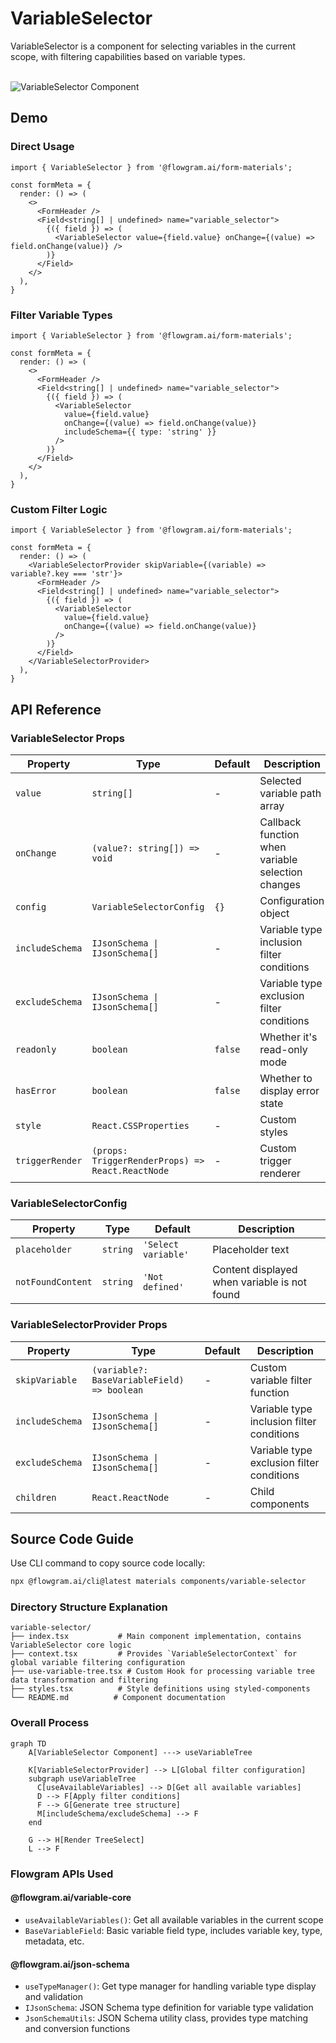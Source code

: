 
# VariableSelector

VariableSelector is a component for selecting variables in the current scope, with filtering capabilities based on variable types.

<br />
<div>
  <img loading="lazy" src="/materials/variable-selector.png" alt="VariableSelector Component" style={{ width: '50%' }} />
</div>

## Demo

### Direct Usage

<BasicStory />

```tsx pure title="form-meta.tsx"
import { VariableSelector } from '@flowgram.ai/form-materials';

const formMeta = {
  render: () => (
    <>
      <FormHeader />
      <Field<string[] | undefined> name="variable_selector">
        {({ field }) => (
          <VariableSelector value={field.value} onChange={(value) => field.onChange(value)} />
        )}
      </Field>
    </>
  ),
}
```

### Filter Variable Types

<FilterSchemaStory />

```tsx pure title="form-meta.tsx"
import { VariableSelector } from '@flowgram.ai/form-materials';

const formMeta = {
  render: () => (
    <>
      <FormHeader />
      <Field<string[] | undefined> name="variable_selector">
        {({ field }) => (
          <VariableSelector
            value={field.value}
            onChange={(value) => field.onChange(value)}
            includeSchema={{ type: 'string' }}
          />
        )}
      </Field>
    </>
  ),
}
```

### Custom Filter Logic

<CustomFilterStory />

```tsx pure title="form-meta.tsx"
import { VariableSelector } from '@flowgram.ai/form-materials';

const formMeta = {
  render: () => (
    <VariableSelectorProvider skipVariable={(variable) => variable?.key === 'str'}>
      <FormHeader />
      <Field<string[] | undefined> name="variable_selector">
        {({ field }) => (
          <VariableSelector
            value={field.value}
            onChange={(value) => field.onChange(value)}
          />
        )}
      </Field>
    </VariableSelectorProvider>
  ),
}
```

## API Reference

### VariableSelector Props

| Property | Type | Default | Description |
|----------|------|---------|-------------|
| `value` | `string[]` | - | Selected variable path array |
| `onChange` | `(value?: string[]) => void` | - | Callback function when variable selection changes |
| `config` | `VariableSelectorConfig` | `{}` | Configuration object |
| `includeSchema` | `IJsonSchema \| IJsonSchema[]` | - | Variable type inclusion filter conditions |
| `excludeSchema` | `IJsonSchema \| IJsonSchema[]` | - | Variable type exclusion filter conditions |
| `readonly` | `boolean` | `false` | Whether it's read-only mode |
| `hasError` | `boolean` | `false` | Whether to display error state |
| `style` | `React.CSSProperties` | - | Custom styles |
| `triggerRender` | `(props: TriggerRenderProps) => React.ReactNode` | - | Custom trigger renderer |

### VariableSelectorConfig

| Property | Type | Default | Description |
|----------|------|---------|-------------|
| `placeholder` | `string` | `'Select variable'` | Placeholder text |
| `notFoundContent` | `string` | `'Not defined'` | Content displayed when variable is not found |

### VariableSelectorProvider Props

| Property | Type | Default | Description |
|----------|------|---------|-------------|
| `skipVariable` | `(variable?: BaseVariableField) => boolean` | - | Custom variable filter function |
| `includeSchema` | `IJsonSchema \| IJsonSchema[]` | - | Variable type inclusion filter conditions |
| `excludeSchema` | `IJsonSchema \| IJsonSchema[]` | - | Variable type exclusion filter conditions |
| `children` | `React.ReactNode` | - | Child components |

## Source Code Guide

<SourceCode
  href="https://github.com/bytedance/flowgram.ai/tree/main/packages/materials/form-materials/src/components/variable-selector"
/>

Use CLI command to copy source code locally:

```bash
npx @flowgram.ai/cli@latest materials components/variable-selector
```

### Directory Structure Explanation

```
variable-selector/
├── index.tsx           # Main component implementation, contains VariableSelector core logic
├── context.tsx         # Provides `VariableSelectorContext` for global variable filtering configuration
├── use-variable-tree.tsx # Custom Hook for processing variable tree data transformation and filtering
├── styles.tsx          # Style definitions using styled-components
└── README.md          # Component documentation
```

### Overall Process

```mermaid
graph TD
    A[VariableSelector Component] ---> useVariableTree

    K[VariableSelectorProvider] --> L[Global filter configuration]
    subgraph useVariableTree
      C[useAvailableVariables] --> D[Get all available variables]
      D --> F[Apply filter conditions]
      F --> G[Generate tree structure]
      M[includeSchema/excludeSchema] --> F
    end

    G --> H[Render TreeSelect]
    L --> F
```

### Flowgram APIs Used

#### @flowgram.ai/variable-core
- `useAvailableVariables()`: Get all available variables in the current scope
- `BaseVariableField`: Basic variable field type, includes variable key, type, metadata, etc.

#### @flowgram.ai/json-schema
- `useTypeManager()`: Get type manager for handling variable type display and validation
- `IJsonSchema`: JSON Schema type definition for variable type validation
- `JsonSchemaUtils`: JSON Schema utility class, provides type matching and conversion functions
